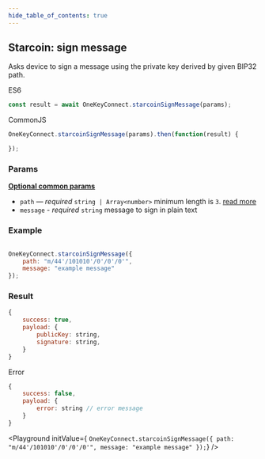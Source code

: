 ```yaml
---
hide_table_of_contents: true
---
```


## Starcoin: sign message

Asks device to sign a message using the private key derived by given BIP32 path.

ES6
```javascript
const result = await OneKeyConnect.starcoinSignMessage(params);
```

CommonJS
```javascript
OneKeyConnect.starcoinSignMessage(params).then(function(result) {

});
```

### Params

[**Optional common params**](./commonParams)

* `path` — *required* `string | Array<number>` minimum length is `3`. [read more](./path)
* `message` - *required* `string` message to sign in plain text

### Example
```javascript

OneKeyConnect.starcoinSignMessage({
    path: "m/44'/101010'/0'/0'/0'",
    message: "example message"
});
```

### Result

```javascript
{
    success: true,
    payload: {
        publicKey: string,
        signature: string,
    }
}
```

Error
```javascript
{
    success: false,
    payload: {
        error: string // error message
    }
}
```

<Playground
    initValue={
`OneKeyConnect.starcoinSignMessage({
    path: "m/44'/101010'/0'/0'/0'",
    message: "example message"
});`}
/>
